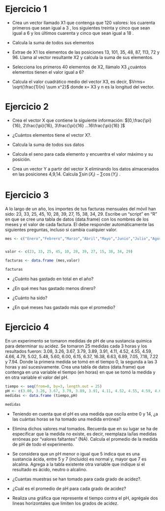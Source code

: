 # Ejercicio 1

- Crea un vector llamado X1 que contenga que 120
 valores: los cuarenta primeros que sean igual a 3
, los siguientes treinta y cinco que sean igual a 6
 y los últimos cuarenta y cinco que sean igual a 18
.


- Calcula la suma de todos sus elementos

- Extrae de X1 los elementos de las posiciones 13, 101, 35, 48, 87, 113, 72 y 96. Llama al vector resultante X2 y calcula la suma de sus elementos.

- Selecciona los primeros 40 elementos de X2, llámalo X3 ¿cuántos elementos tienen el valor igual a 6?

- Calcula el valor cuadrático medio del vector X3, es decir, $Vrms= \sqrt{\frac{1}{n} \sum x^2}$
 donde x=
X3 y n
 es la longitud del vector.
 
# Ejercicio 2

- Crea el vector X que contiene la siguiente información: $[0,\frac{\pi}{16}, 2\frac{\pi}{16}, 3\frac{\pi}{16} ...16\frac{\pi}{16} ]$

- ¿Cuántos elementos tiene el vector X?.

- Calcula la suma de todos sus datos 


- Calcula el seno para cada elemento y encuentra el valor máximo y su posición.

- Crea un vector Y a partir del vector X eliminando los datos almacenados en las posiciones 4,9,14. Calcula $\sum \sin(X_i)−\sum \cos(Y_i)$
.

# Ejercicio 3

A lo largo de un año, los importes de tus facturas mensuales del móvil han sido: 23, 33, 25, 45, 10, 28, 39, 27, 15, 38, 34, 29. Escribe un "script" en "R" en que se cree una tabla de datos (data.frame) con los nombres de los meses y el valor de cada factura. El debe responder automáticamente las siguientes preguntas, incluso si cambia cualquier valor.


```r
mes <- c("Enero","Febrero","Marzo","Abril","Mayo","Junio","Julio","Agosto","Septiembre","Octubre","Noviembre","Diciembre")


valor <- c(23, 33, 25, 45, 10, 28, 39, 27, 15, 38, 34, 29) 

facturas <- data.frame (mes,valor)

facturas 
```

- ¿Cuánto has gastado en total en el año?

- ¿En qué mes has gastado menos dinero? 

- ¿Cuánto ha sido?

- ¿En qué meses has gastado más que el promedio?


# Ejercicio 4

En un experimento se tomaron medidas de pH de una sustancia química para determinar su acidez. Se tomaron 25 medidas cada 3 horas y los resultados fueron: 3.08, 3.26, 3.67, 3.79, 3.89, 3.91, 4.11, 4.52, 4.55, 4.59, 4.66, 4.79, 5.02, 5.48, 5.60, 6.00, 6.15, 6.37, 16.38, 6.63, 6.89, 7.05, 7.18, 7.22 y 7.94. Donde la primera medida se tomó en el tiempo 0, la segunda a las 3 horas y así sucesivamente. Crea una tabla de datos (data.frame) que contenga en una variable el tiempo (en horas) en que se tomó la medida y en otra variable el valor del pH.

```r
tiempo <- seq(from=0, by=3, length.out = 25)
pH <- c(3.08, 3.26, 3.67, 3.79, 3.89, 3.91, 4.11, 4.52, 4.55, 4.59, 4.66, 4.79, 5.02, 5.48, 5.60, 6.00, 6.15, 6.37, 16.38, 6.63, 6.89, 7.05, 7.18, 7.22, 7.94)
medidas <- data.frame (tiempo,pH)

medidas
```

- Teniendo en cuenta que el pH es una medida que oscila entre 0 y 14, ¿a las cuántas horas se ha tomado una medida errónea?



- Elimina dichos valores mal tomados. Recuerda que en su lugar se ha de especificar que la medida no existe, es decir, reemplaza la/las medidas erróneas por "valores faltantes" (NA). Calcula el promedio de la medida de pH de todo el experimento.


- Se considera que un pH menor o igual que 5 indica que es una sustancia ácida, entre 5 y 7 (incluido) es normal y, mayor que 7 es alcalina. Agrega a la tabla existente otra variable que indique si el resultado es ácido, neutro o alcalino.



- ¿Cuantas muestras se han tomado para cada grado de acidez?.



- ¿Cuál es el promedio de pH para cada grado de acidez?

- Realiza una gráfica que represente el tiempo contra el pH, agrégale dos lineas horizontales que limiten los grados de acidez.
